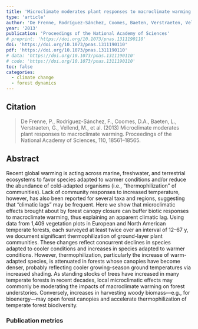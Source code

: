 ```yaml
---
title: 'Microclimate moderates plant responses to macroclimate warming'
type: 'article'
author: 'De Frenne, Rodríguez-Sánchez, Coomes, Baeten, Verstraeten, Vellend, Bernhardt-Römermann, Brown, Brunet, Cornelis, Decocq, Dierschke, Eriksson, Gilliam, Hédl, Heinken, Hermy, Hommel, Jenkins, Kelly, Kirby, Mitchell, Naaf, Newman, Peterken, Petřík, Schultz, Sonnier, Van Calster, Waller, Walther, White, Woods, Wulf, Graae, Verheyen'
year: '2013'
publication: 'Proceedings of the National Academy of Sciences'
# preprint: 'https://doi.org/10.1073/pnas.1311190110'
doi: 'https://doi.org/10.1073/pnas.1311190110'
pdf: 'https://doi.org/10.1073/pnas.1311190110'
# data: 'https://doi.org/10.1073/pnas.1311190110'
# code: 'https://doi.org/10.1073/pnas.1311190110'
toc: false
categories: 
  - climate change
  - forest dynamics
---
```


## Citation

> De Frenne, P., Rodríguez-Sánchez, F., Coomes, D.A., Baeten, L., Verstraeten, G., Vellend, M., et al. (2013) Microclimate moderates plant responses to macroclimate warming. Proceedings of the National Academy of Sciences, 110, 18561–18565.

## Abstract

Recent global warming is acting across marine, freshwater, and terrestrial ecosystems to favor species adapted to warmer conditions and/or reduce the abundance of cold-adapted organisms (i.e., “thermophilization” of communities). Lack of community responses to increased temperature, however, has also been reported for several taxa and regions, suggesting that “climatic lags” may be frequent. Here we show that microclimatic effects brought about by forest canopy closure can buffer biotic responses to macroclimate warming, thus explaining an apparent climatic lag. Using data from 1,409 vegetation plots in European and North American temperate forests, each surveyed at least twice over an interval of 12–67 y, we document significant thermophilization of ground-layer plant communities. These changes reflect concurrent declines in species adapted to cooler conditions and increases in species adapted to warmer conditions. However, thermophilization, particularly the increase of warm-adapted species, is attenuated in forests whose canopies have become denser, probably reflecting cooler growing-season ground temperatures via increased shading. As standing stocks of trees have increased in many temperate forests in recent decades, local microclimatic effects may commonly be moderating the impacts of macroclimate warming on forest understories. Conversely, increases in harvesting woody biomass—e.g., for bioenergy—may open forest canopies and accelerate thermophilization of temperate forest biodiversity.

### Publication metrics

<br>

<span class="__dimensions_badge_embed__" data-doi="10.1073/pnas.1311190110" data-hide-zero-citations="true" data-legend="always"></span><script async src="https://badge.dimensions.ai/badge.js" charset="utf-8"></script>

<script type='text/javascript' src='https://d1bxh8uas1mnw7.cloudfront.net/assets/embed.js'></script><div data-badge-details="right" data-badge-type="medium-donut" data-doi="10.1073/pnas.1311190110" data-hide-no-mentions="true" class="altmetric-embed"></div>

<div class="scite-badge" data-doi="10.1073/pnas.1311190110" data-layout="horizontal" data-show-zero="false" data-show-labels="true"></div><link rel="stylesheet" type="text/css" href="https://cdn.scite.ai/badge/scite-badge-latest.min.css"><script async type="application/javascript" src="https://cdn.scite.ai/badge/scite-badge-latest.min.js"></script>

